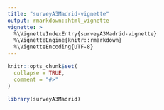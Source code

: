 ```yaml
---
title: "surveyA3Madrid-vignette"
output: rmarkdown::html_vignette
vignette: >
  %\VignetteIndexEntry{surveyA3Madrid-vignette}
  %\VignetteEngine{knitr::rmarkdown}
  %\VignetteEncoding{UTF-8}
---
```


```r
knitr::opts_chunk$set(
  collapse = TRUE,
  comment = "#>"
)
```

```r
library(surveyA3Madrid)
```
